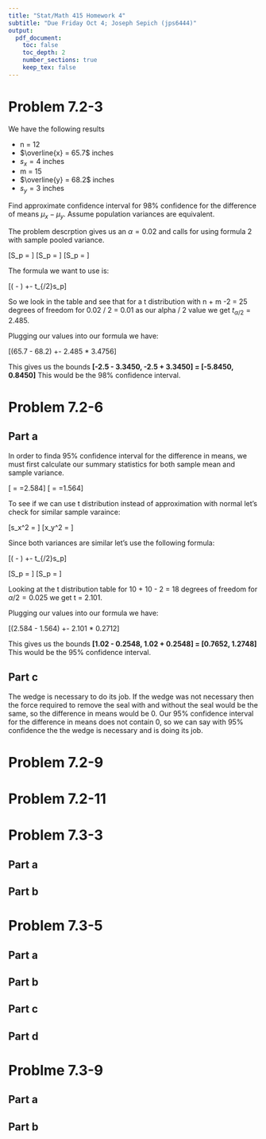 ```yaml
---
title: "Stat/Math 415 Homework 4"
subtitle: "Due Friday Oct 4; Joseph Sepich (jps6444)"
output:
  pdf_document:
    toc: false
    toc_depth: 2
    number_sections: true
    keep_tex: false
---
```


# Problem 7.2-3

We have the following results

* n = 12
* $\overline{x} = 65.7$ inches
* $s_x = 4$ inches
* m = 15
* $\overline{y} = 68.2$ inches
* $s_y = 3$ inches

Find approximate confidence interval for 98% confidence for the difference of means $\mu_x-\mu_y$. Assume population variances are equivalent.

The problem descrption gives us an $\alpha = 0.02$ and calls for using formula 2 with sample pooled variance.

\[S_p = \sqrt{\frac{(n - 1)s_x^2}{n + m - 2}+\frac{(m - 1)s_y^2}{n + m -2}}\]
\[S_p = \sqrt{\frac{(12 - 1)4^2}{12 + 15 - 2}+\frac{(15 - 1)3^2}{12 + 15 -2}}\]
\[S_p = \sqrt{\frac{11*16 + 14 * 9}{25}} \approx 3.4756\]

The formula we want to use is:

\[(\overline{x} - \overline{y}) +- t_{\alpha/2}s_p\sqrt{\frac1{n}+\frac1{m}}\]

So we look in the table and see that for a t distribution with n + m -2 = 25 degrees of freedom for 0.02 / 2 = 0.01 as our alpha / 2 value we get $t_{\alpha/2}  = 2.485$.

Plugging our values into our formula we have:

\[(65.7 - 68.2) +- 2.485 * 3.4756\sqrt{\frac1{12}+\frac1{15}}\]

This gives us the bounds **[-2.5 - 3.3450, -2.5 + 3.3450] = [-5.8450, 0.8450]** This would be the 98% confidence interval.


# Problem 7.2-6

## Part a

In order to finda 95% confidence interval for the difference in means, we must first calculate our summary statistics for both sample mean and sample variance.

\[\overline{x} = \frac{3.26 + 2.26 + 2.62 + 2.62 + 2.36 + 3.00 + 2.62 + 2.40 + 2.30 + 2.40 }{10}=2.584\]
\[\overline{y} = \frac{1.80 + 1.46 + 1.54 + 1.42 + 1.32 + 1.56 + 1.36 + 1.64 + 2.00 + 1.54}{10}=1.564\]

To see if we can use t distribution instead of approximation with normal let's check for similar sample varaince:

\[s_x^2 = \frac{(3.26-2.584)^2 + (2.26-2.584)^2 + ... + (2.30-2.584)^2 + (2.40-2.584)^2}{9} \approx 0.10414\]
\[x_y^2 = \frac{(1.80-1.564)^2 + (1.46-1.564)^2 + ... + (2.00-1.564)^2 + (1.54-1.564)^2}{9}\approx 0.04281\]

Since both variances are similar let's use the following formula:

\[(\overline{x} - \overline{y}) +- t_{\alpha/2}s_p\sqrt{\frac1{n}+\frac1{m}}\]

\[S_p = \sqrt{\frac{(n - 1)s_x^2}{n + m - 2}+\frac{(m - 1)s_y^2}{n + m -2}}\]
\[S_p = \sqrt{\frac{(10 - 1)0.10414}{10 + 10 - 2}+\frac{(10 - 1)0.04281}{10 + 10 -2}}\approx0.2712\]

Looking at the t distribution table for 10 + 10 - 2 = 18 degrees of freedom for $\alpha/2 = 0.025$ we get t = 2.101.

Plugging our values into our formula we have:

\[(2.584 - 1.564) +- 2.101 * 0.2712\sqrt{\frac1{10}+\frac1{10}}\]

This gives us the bounds **[1.02 - 0.2548, 1.02 + 0.2548] = [0.7652, 1.2748]** This would be the 95% confidence interval.


## Part c

The wedge is necessary to do its job. If the wedge was not necessary then the force required to remove the seal with and without the seal would be the same, so the difference in means would be 0. Our 95% confidence interval for the difference in means does not contain 0, so we can say with 95% confidence the the wedge is necessary and is doing its job.


# Problem 7.2-9


# Problem 7.2-11

# Problem 7.3-3

## Part a

## Part b


# Problem 7.3-5

## Part a

## Part b

## Part c

## Part d

# Problme 7.3-9

## Part a

## Part b


























